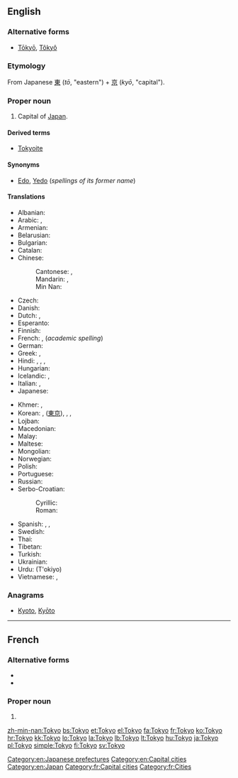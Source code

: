{{also|tokyō|tōkyo|tōkyō|Tōkyō}}
==English==
{{wikipedia}}

===Alternative forms===
* [[Tōkyō]], [[Tôkyô]]

===Etymology===
From Japanese [[東]] (''tō'', "eastern") + [[京]] (''kyō'', "capital").

===Proper noun===
{{en-proper noun}}

# Capital of [[Japan]].

====Derived terms====
* [[Tokyoite]]

====Synonyms====
* [[Edo]], [[Yedo]] (''spellings of its former name'')

====Translations====
{{trans-top|capital of Japan}}
* Albanian: {{t-|sq|Tokio}}
* Arabic: {{t-|ar|طوكيو|m|tr=Tuukyu}},  {{t-|ar|توكيو|m|tr=tuukyu}}
* Armenian: {{t-|hy|Տոկիո|tr=Tokio}}
* Belarusian: {{t-|be|Токіё|m|tr=Tókijo}}
* Bulgarian: {{t-|bg|Токио|m}}
* Catalan: {{t-|ca|Tòquio|m}}
* Chinese:
*: Cantonese: {{tø|yue|東京|sc=Hani}}, {{tø|yue|东京|tr=dung1ging1|sc=Hani}}
*: Mandarin: {{t-|cmn|東京|sc=Hani}}, {{t-|cmn|东京|tr=Dōngjīng|sc=Hani}}
*: Min Nan: {{t+|nan|Tang-kiaⁿ}}
* Czech: {{t+|cs|Tokio|n}}
* Danish: {{t-|da|Tokyo}}
* Dutch: {{t+|nl|Tokio}}, {{t-|nl|Tokyo}}
* Esperanto: {{t-|eo|Tokio}}
* Finnish: {{t+|fi|Tokio}}
* French: {{t+|fr|Tokyo}}, (''academic spelling'') {{t+|fr|Tōkyō}}
* German: {{t+|de|Tokio}}
* Greek: {{t+|el|Τόκιο|n|tr=Tókio}}, {{t-|el|Τόκυο|n|tr=Tókyo}}
* Hindi: {{t-|hi|टोक्यो|tr=T'okyo}}, {{t-|hi|टोकियो|tr=T'okiyo}}, {{t-|hi|तोक्यो|tr=Tokyo}}, {{t-|hi|तोकियो|tr=Tokiyo}}
* Hungarian: {{t+|hu|Tokió}}
* Icelandic: {{t-|is|Tókýó}}, {{t-|is|Tókíó}}
* Italian: {{t-|it|Tokyo|f}}, {{t-|it|Tokio}}
* Japanese: {{t+|ja|東京|tr=とうきょう, Tōkyō}}
{{trans-mid}}
* Khmer: {{t-|km|តូក្យូ|tr=togyo|sc=Khmr}}, {{t-|km|ទីក្រុងតូក្យូ|tr=dtī grong togyo|sc=Khmr}}
* Korean: {{t+|ko|도쿄|tr=Dokyo|sc=Hang}}, {{t+|ko|동경|tr=Donggyeong|sc=Hang}} ([[東京]]), {{t+|ko|토쿄|tr=Tokyo|sc=Hang}}, {{t-|ko|토오쿄오|tr=Tookyoo|sc=Hang}}, {{t-|ko|토우쿄우|tr=Toukyou|sc=Hang}}
* Lojban: {{t-|jbo|tokios.}}
* Macedonian: {{t-|mk|Токио|m|tr=Tókio}}
* Malay: {{t-|ms|Tokyo}}
* Maltese: {{t-|mt|Tokjo}}
* Mongolian: {{t-|mn|Токио|tr=Tokio|sc=Cyrl}}
* Norwegian: {{t-|no|Tokyo}}
* Polish: {{t+|pl|Tokio|n}}
* Portuguese: {{t-|pt|Tóquio|m}}
* Russian: {{t-|ru|Токио|m|tr=Tókio}} {{indeclinable}}
* Serbo-Croatian:
*: Cyrillic: {{t-|sh|Токио|m|alt=То̏кио|sc=Cyrl}}
*: Roman: {{t-|sh|Tokio|m|alt=Tȍkio}}
* Spanish: {{t+|es|Tokio}}, {{qualifier|rare}} {{t-|es|Tokyo|m}}, {{t+|es|Tóquio|m}}
* Swedish: {{t+|sv|Tokyo}}
* Thai: {{t+|th|โตเกียว|tr=tōgieow}}
* Tibetan: {{t-|bo|ཐོ་ཁེ་ཡོ།|sc=Tibt}}
* Turkish: {{t-|tr|Tokyo}}
* Ukrainian: {{t+|uk|Токіо|m|tr=Tókio}}
* Urdu: {{fa-Arab|[[ٹوکیو]]}} (T'okiyo)
* Vietnamese: {{t-|vi|Tokyo}},  {{t-|vi|Đông Kinh Đô}}
{{trans-bottom}}

===Anagrams===
* [[Kyoto#English|Kyoto]], [[Kyōto#English|Kyōto]]

[[Category:en:Japanese prefectures]]
[[Category:en:Capital cities]]
[[Category:en:Japan]]

----

==French==
{{wikipedia|lang=fr}}

===Alternative forms===
* {{l|fr|Tōkyō}}
* {{l|fr|Tôkyô}}

===Proper noun===
{{fr-proper noun|m}}

# {{l|en|Tokyo}}

[[Category:fr:Capital cities]]
[[Category:fr:Cities]]

[[zh-min-nan:Tokyo]]
[[bs:Tokyo]]
[[et:Tokyo]]
[[el:Tokyo]]
[[fa:Tokyo]]
[[fr:Tokyo]]
[[ko:Tokyo]]
[[hr:Tokyo]]
[[kk:Tokyo]]
[[lo:Tokyo]]
[[la:Tokyo]]
[[lb:Tokyo]]
[[lt:Tokyo]]
[[hu:Tokyo]]
[[ja:Tokyo]]
[[pl:Tokyo]]
[[simple:Tokyo]]
[[fi:Tokyo]]
[[sv:Tokyo]]
